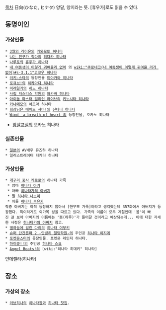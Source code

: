 
[[목차]]
日向(ひなた, ヒナタ)
양달, 양지라는 뜻. [휴우가]로도 읽을 수 있다.
== 동명이인 ==
=== 가상인물 ===
 * [[3월의 라이온]]의 [[카와모토 히나타]]
 * [[나는 친구가 적다]]의 [[히다카 히나타]]
 * [[나루토]]의 [[휴우가 히나타]]
 * [[내 여동생이 이렇게 귀여울리 없어]] 의 [[wiki:"쿠로네코(내 여동생이 이렇게 귀여울 리가 없어)#s-3.1.1"고코우 히나타]]
 * [[러키☆스타]]의 등장인물 [[미야카와 히나타]]
 * [[로큐브!]]의 [[하카마다 히나타]]
 * [[미래일기]]의 [[히노 히나타]]
 * [[사립 저스티스 학원]]의 [[와카바 히나타]]
 * [[아이돌 마스터 밀리언 라이브]]의 [[키노시타 히나타]]
 * [[카나메모]]의 아즈마 히나타
 * [[회장님은 메이드 사마!]]의 [[신타니 히나타]]
 * [[Wind -a breath of heart-]]의 등장인물, 오카노 히나타
* [[암살교실]]의 오카노 히나타
=== 실존인물 ===
 * [[일본]]의 AV배우 유즈하 히나타
 * 일러스트레이터 타케다 히나타

=== 가상인물 ===
 * [[개구리 중사 케로로]]의 히나타 가족
  * 엄마 [[히나타 아키]]
  * 아빠 [[히나타가의 아버지]]
  * 딸 [[히나타 나츠미]]
  * 아들 [[히나타 후유키]]
 작중 아버지는 아직 등장하지 않아서 [한부모 가족]이라고 생각했는데 357화에서 아버지가 등장했다. 특이하게도 외가쪽 성을 따르고 있다. 가족의 이름이 모두 계절인데 '봄'이 빠진 걸 보아 아버지의 이름에는 '봄(하루)'가 들어갈 것이라고 예상되는데... 이에 대한 자세한 사정은 [[히나타가의 아버지]] 참고.
 * [[별하늘에 걸린 다리]]의 [[히나타 이부키]]
 * [[슈퍼 단간론파 2 -안녕히 절망학원-]]의 주인공 [[히나타 하지메]]
 * [[포켓몬스터]]의 등장인물. 포켓몬 레인저 히나타.
 * [[하이큐!!]]의 주인공 [[히나타 쇼요]]
 * [[Angel Beats!]]의 [wiki:"히나타 히데키" 히나타]
얀데렐라(히나타)

== 장소 ==
=== 가상의 장소 ===
 * [[러브히나]]의 [[히나타장]]과 [[히나타 찻집]].
